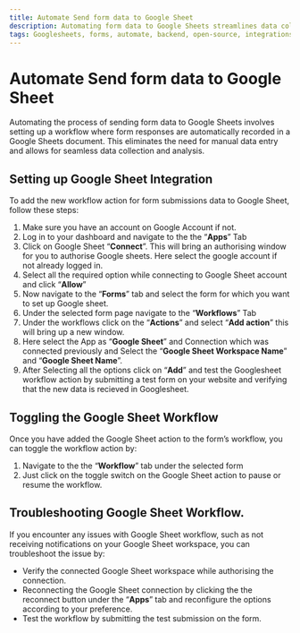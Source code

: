 ```yaml
---
title: Automate Send form data to Google Sheet
description: Automating form data to Google Sheets streamlines data collection and analysis by automatically recording responses, eliminating manual entry.
tags: Googlesheets, forms, automate, backend, open-source, integrations, sheet, Formzillion
---
```


# Automate Send form data to Google Sheet

Automating the process of sending form data to Google Sheets involves setting up a workflow where form responses are automatically recorded in a Google Sheets document. This eliminates the need for manual data entry and allows for seamless data collection and analysis.

## Setting up Google Sheet Integration

To add the new workflow action for form submissions data to Google Sheet, follow these steps:

1.  Make sure you have an account on Google Account if not.
2.  Log in to your dashboard and navigate to the the “**Apps**” Tab
3.  Click on Google Sheet “**Connect**”. This will bring an authorising window for you to authorise Google sheets. Here select the google account if not already logged in.
4.  Select all the required option while connecting to Google Sheet account and click “**Allow**”
5.  Now navigate to the “**Forms**” tab and select the form for which you want to set up Google sheet.
6.  Under the selected form page navigate to the “**Workflows**” Tab
7.  Under the workflows click on the “**Actions**” and select “**Add action**” this will bring up a new window.
8.  Here select the App as “**Google Sheet**” and Connection which was connected previously and Select the “**Google Sheet Workspace Name**” and “**Google Sheet Name**”.
9.  After Selecting all the options click on “**Add**” and test the Googlesheet workflow action by submitting a test form on your website and verifying that the new data is recieved in Googlesheet.

## Toggling the Google Sheet Workflow

Once you have added the Google Sheet action to the form’s workflow, you can toggle the workflow action by:

1.  Navigate to the the “**Workflow**” tab under the selected form
2.  Just click on the toggle switch on the Google Sheet action to pause or resume the workflow.

## Troubleshooting Google Sheet Workflow.

If you encounter any issues with Google Sheet workflow, such as not receiving notifications on your Google Sheet workspace, you can troubleshoot the issue by:

- Verify the connected Google Sheet workspace while authorising the connection.
- Reconnecting the Google Sheet connection by clicking the the reconnect button under the “**Apps**” tab and reconfigure the options according to your preference.
- Test the workflow by submitting the test submission on the form.
